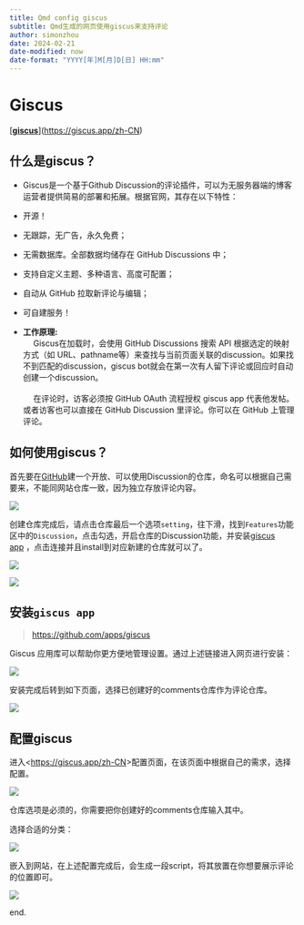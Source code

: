 ```yaml
---
title: Qmd config giscus
subtitle: Qmd生成的网页使用giscus来支持评论
author: simonzhou
date: 2024-02-21
date-modified: now
date-format: "YYYY[年]M[月]D[日] HH:mm"
---
```


# Giscus

\[[**giscus**](https://giscus.app/zh-CN)\](<https://giscus.app/zh-CN>)

## **什么是giscus？**

-   Giscus是一个基于Github Discussion的评论插件，可以为无服务器端的博客运营者提供简易的部署和拓展。根据官网，其存在以下特性：

-   开源！

-   无跟踪，无广告，永久免费；

-   无需数据库。全部数据均储存在 GitHub Discussions 中；

-   支持自定义主题、多种语言、高度可配置；

-   自动从 GitHub 拉取新评论与编辑；

-   可自建服务！

-   **工作原理:**\
      Giscus在加载时，会使用 GitHub Discussions 搜索 API 根据选定的映射方式（如 URL、pathname等）来查找与当前页面关联的discussion。如果找不到匹配的discussion，giscus bot就会在第一次有人留下评论或回应时自动创建一个discussion。\
    \
      在评论时，访客必须按 GitHub OAuth 流程授权 giscus app 代表他发帖。或者访客也可以直接在 GitHub Discussion 里评论。你可以在 GitHub 上管理评论。

## **如何使用giscus？**

首先要在[GitHub](https://github.com)建一个开放、可以使用Discussion的仓库，命名可以根据自己需要来，不能同网站仓库一致，因为独立存放评论内容。

![](images/create-com-repo.png)

创建仓库完成后，请点击仓库最后一个选项`setting`，往下滑，找到`Features`功能区中的`Discussion`，点击勾选，开启仓库的Discussion功能，并安装[giscus app](https://github.com/apps/giscus) ，点击连接并且install到对应新建的仓库就可以了。

![](images/com-repo-setting.png)

![](images/Features-DIS.png)

## 安装`giscus app`

> <https://github.com/apps/giscus>

Giscus 应用库可以帮助你更方便地管理设置。通过上述链接进入网页进行安装：

![](images/install-giscus.png)

安装完成后转到如下页面，选择已创建好的comments仓库作为评论仓库。

![](images/select-giscus-repo.png)

## 配置giscus

进入\<<https://giscus.app/zh-CN>\>配置页面，在该页面中根据自己的需求，选择配置。

![](images/giscus-config.png)

仓库选项是必须的，你需要把你创建好的comments仓库输入其中。

选择合适的分类：

![](images/giscus-class.png)

嵌入到网站，在上述配置完成后，会生成一段script，将其放置在你想要展示评论的位置即可。

![](images/activate-giscus.png)

end.